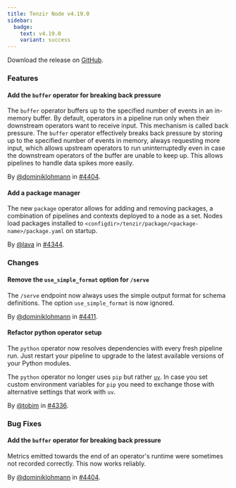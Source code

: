 ```yaml
---
title: Tenzir Node v4.19.0
sidebar:
  badge:
    text: v4.19.0
    variant: success
---
```


Download the release on [GitHub](https://github.com/tenzir/tenzir/releases/tag/v4.19.0).

### Features

#### Add the `buffer` operator for breaking back pressure

The `buffer` operator buffers up to the specified number of events in an
in-memory buffer. By default, operators in a pipeline run only when their
downstream operators want to receive input. This mechanism is called back
pressure. The `buffer` operator effectively breaks back pressure by storing up
to the specified number of events in memory, always requesting more input, which
allows upstream operators to run uninterruptedly even in case the downstream
operators of the buffer are unable to keep up. This allows pipelines to handle
data spikes more easily.

By [@dominiklohmann](https://github.com/dominiklohmann) in [#4404](https://github.com/tenzir/tenzir/pull/4404).

#### Add a package manager

The new `package` operator allows for adding and removing packages, a
combination of pipelines and contexts deployed to a node as a set. Nodes load
packages installed to `<configdir>/tenzir/package/<package-name>/package.yaml`
on startup.

By [@lava](https://github.com/lava) in [#4344](https://github.com/tenzir/tenzir/pull/4344).

### Changes

#### Remove the `use_simple_format` option for `/serve`

The `/serve` endpoint now always uses the simple output format for schema
definitions. The option `use_simple_format` is now ignored.

By [@dominiklohmann](https://github.com/dominiklohmann) in [#4411](https://github.com/tenzir/tenzir/pull/4411).

#### Refactor python operator setup

The `python` operator now resolves dependencies with every fresh pipeline run.
Just restart your pipeline to upgrade to the latest available versions of your
Python modules.

The `python` operator no longer uses `pip` but rather
[`uv`](https://github.com/astral-sh/uv). In case you set custom environment
variables for `pip` you need to exchange those with alternative settings that
work with `uv`.

By [@tobim](https://github.com/tobim) in [#4336](https://github.com/tenzir/tenzir/pull/4336).

### Bug Fixes

#### Add the `buffer` operator for breaking back pressure

Metrics emitted towards the end of an operator's runtime were sometimes not
recorded correctly. This now works reliably.

By [@dominiklohmann](https://github.com/dominiklohmann) in [#4404](https://github.com/tenzir/tenzir/pull/4404).
